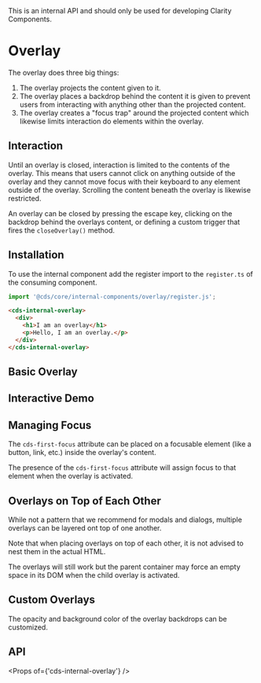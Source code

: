 
<Meta title="Internal/APIs/Overlay/Getting Started" />

<cds-alert-group status="danger" cds-layout="m-b:lg">
  <cds-alert>This is an internal API and should only be used for developing Clarity Components.</cds-alert>
</cds-alert-group>

# Overlay

The overlay does three big things:

1. The overlay projects the content given to it.
2. The overlay places a backdrop behind the content it is given to prevent users from interacting with anything other than the projected content.
3. The overlay creates a "focus trap" around the projected content which likewise limits interaction do elements within the overlay.

## Interaction

Until an overlay is closed, interaction is limited to the contents of the overlay. This means that users cannot click on anything outside of the overlay and they cannot move focus with their keyboard to any element outside of the overlay. Scrolling the content beneath the overlay is likewise restricted.

An overlay can be closed by pressing the escape key, clicking on the backdrop behind the overlays content, or defining a custom trigger that fires the `closeOverlay()` method.

## Installation

To use the internal component add the register import to the `register.ts` of
the consuming component.

```typescript
import '@cds/core/internal-components/overlay/register.js';
```

```html
<cds-internal-overlay>
  <div>
    <h1>I am an overlay</h1>
    <p>Hello, I am an overlay.</p>
  </div>
</cds-internal-overlay>
```

## Basic Overlay

<Preview>
  <Story id="internal-apis-overlay-stories--basic" />
</Preview>

## Interactive Demo

<Preview>
  <Story id="internal-apis-overlay-stories--interactive" />
</Preview>

## Managing Focus

The `cds-first-focus` attribute can be placed on a focusable element (like a button, link, etc.) inside the overlay's content.

The presence of the `cds-first-focus` attribute will assign focus to that element when the overlay is activated.

<Preview>
  <Story id="internal-apis-overlay-stories--first-focus" />
</Preview>

## Overlays on Top of Each Other

While not a pattern that we recommend for modals and dialogs, multiple overlays can be layered ont top of one another.

Note that when placing overlays on top of each other, it is not advised to nest them in the actual HTML.

The overlays will still work but the parent container may force an empty space in its DOM when the child overlay is activated.

<Preview>
  <Story id="internal-apis-overlay-stories--multiple" />
</Preview>

## Custom Overlays

The opacity and background color of the overlay backdrops can be customized.

<Preview>
  <Story id="internal-apis-overlay-stories--custom" />
</Preview>

## API

<Props of={'cds-internal-overlay'} />
